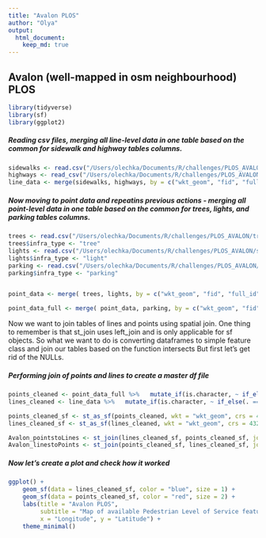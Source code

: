 ```yaml
---
title: "Avalon PLOS"
author: "Olya"
output: 
  html_document:
    keep_md: true
---
```


## Avalon (well-mapped in osm neighbourhood) PLOS
```r
library(tidyverse)
library(sf)
library(ggplot2)
```

##### Reading csv files, merging all line-level data in one table based on the common for sidewalk and highway tables columns.
```r
sidewalks <- read.csv("/Users/olechka/Documents/R/challenges/PLOS_AVALON/sidewalks.csv")
highways <- read_csv("/Users/olechka/Documents/R/challenges/PLOS_AVALON/highway.csv")
line_data <- merge(sidewalks, highways, by = c("wkt_geom", "fid", "full_id", "osm_id", "osm_type", "highway", "motor_vehicle", "access", "horse", "foot", "lit", "oneway", "surface", "bicycle", "name"), all = TRUE)
```

##### Now moving to point data and repeatins previous actions - merging all point-level data in one table based on the common for trees, lights, and parking tables columns.
```r
trees <- read.csv("/Users/olechka/Documents/R/challenges/PLOS_AVALON/trees.csv")
trees$infra_type <- "tree"
lights <- read.csv("/Users/olechka/Documents/R/challenges/PLOS_AVALON/street_lamp.csv")
lights$infra_type <- "light"
parking <- read.csv("/Users/olechka/Documents/R/challenges/PLOS_AVALON/parking_aisle.csv")
parking$infra_type <- "parking"


point_data <- merge( trees, lights, by = c("wkt_geom", "fid", "full_id", "osm_id", "osm_type", "lit", "infra_type"), all = TRUE)

point_data_full <- merge( point_data, parking, by = c("wkt_geom", "fid", "full_id", "osm_id", "osm_type", "infra_type"), all = TRUE)
```
Now we want to join tables of lines and points using spatial join. One thing to remember is that st_join uses left_join and is only applicable for sf objects. So what we want to do is converting dataframes to simple feature class and join our tables based on the function intersects
But first let's get rid of the NULLs.

##### Performing join of points and lines to create a master df file
```r
points_cleaned <- point_data_full %>%   mutate_if(is.character, ~ if_else(. == "NULL", NA_character_, .))
lines_cleaned <- line_data %>%   mutate_if(is.character, ~ if_else(. == "NULL", NA_character_, .))

points_cleaned_sf <- st_as_sf(points_cleaned, wkt = "wkt_geom", crs = 4326)
lines_cleaned_sf <- st_as_sf(lines_cleaned, wkt = "wkt_geom", crs = 4326)

Avalon_pointstoLines <- st_join(lines_cleaned_sf, points_cleaned_sf, join = st_touches, left = TRUE)
Avalon_linestoPoints <- st_join(points_cleaned_sf, lines_cleaned_sf, join = st_touches, left = TRUE)
```

##### Now let's create a plot and check how it worked
```r
ggplot() +
    geom_sf(data = lines_cleaned_sf, color = "blue", size = 1) +
    geom_sf(data = points_cleaned_sf, color = "red", size = 2) +
    labs(title = "Avalon PLOS",
         subtitle = "Map of available Pedestrian Level of Service features of Avalon",
         x = "Longitude", y = "Latitude") +
    theme_minimal()

```
